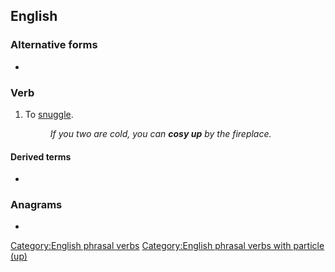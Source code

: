 ==English==

===Alternative forms===
* {{l|en|cozy up}}

===Verb===
{{en-verb|cosies up|cosying up|cosied up|cosied up}}

# To [[snuggle]].
#: ''If you two are cold, you can '''cosy up''' by the fireplace.''

====Derived terms====
* {{l|en|cosy up to}}

===Anagrams===
* {{l|en|coypus}}

[[Category:English phrasal verbs]]
[[Category:English phrasal verbs with particle (up)]]